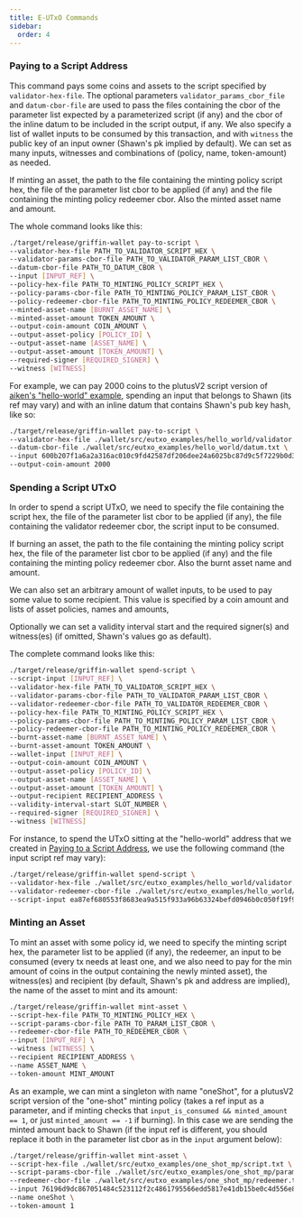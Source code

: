 ```yaml
---
title: E-UTxO Commands
sidebar:
  order: 4
---
```


### Paying to a Script Address

This command pays some coins and assets to the script specified by `validator-hex-file`. The optional parameters `validator_params_cbor_file` and `datum-cbor-file` are used to pass the files containing the cbor of the parameter list expected by a parameterized script (if any) and the cbor of the inline datum to be included in the script output, if any. We also specify a list of wallet inputs to be consumed by this transaction, and with `witness` the public key of an input owner (Shawn's pk implied by default). We can set as many inputs, witnesses and combinations of (policy, name, token-amount) as needed.

If minting an asset, the path to the file containing the minting policy script hex, the file of the parameter list cbor to be applied (if any) and the file containing the minting policy redeemer cbor. Also the minted asset name and amount.

The whole command looks like this:

```bash
./target/release/griffin-wallet pay-to-script \
--validator-hex-file PATH_TO_VALIDATOR_SCRIPT_HEX \ 
--validator-params-cbor-file PATH_TO_VALIDATOR_PARAM_LIST_CBOR \
--datum-cbor-file PATH_TO_DATUM_CBOR \
--input [INPUT_REF] \
--policy-hex-file PATH_TO_MINTING_POLICY_SCRIPT_HEX \
--policy-params-cbor-file PATH_TO_MINTING_POLICY_PARAM_LIST_CBOR \
--policy-redeemer-cbor-file PATH_TO_MINTING_POLICY_REDEEMER_CBOR \
--minted-asset-name [BURNT_ASSET_NAME] \
--minted-asset-amount TOKEN_AMOUNT \
--output-coin-amount COIN_AMOUNT \
--output-asset-policy [POLICY_ID] \
--output-asset-name [ASSET_NAME] \
--output-asset-amount [TOKEN_AMOUNT] \
--required-signer [REQUIRED_SIGNER] \
--witness [WITNESS]
```

For example, we can pay 2000 coins to the plutusV2 script version of [aiken's "hello-world" example](https://aiken-lang.org/example--hello-world/basics), spending an input that belongs to Shawn (its ref may vary) and with an inline datum that contains Shawn's pub key hash, like so:

```bash
./target/release/griffin-wallet pay-to-script \
--validator-hex-file ./wallet/src/eutxo_examples/hello_world/validator.txt \
--datum-cbor-file ./wallet/src/eutxo_examples/hello_world/datum.txt \
--input 600b207f1a6a2a316ac010c9fd42587df206dee24a6025bc87d9c5f7229b0d3e00000000 \
--output-coin-amount 2000
```

### Spending a Script UTxO

In order to spend a script UTxO, we need to specify the file containing the script hex, the file of the parameter list cbor to be applied (if any), the file containing the validator redeemer cbor, the script input to be consumed.

If burning an asset, the path to the file containing the minting policy script hex, the file of the parameter list cbor to be applied (if any) and the file containing the minting policy redeemer cbor. Also the burnt asset name and amount.

We can also set an arbitrary amount of wallet inputs, to be used to pay some value to some recipient. This value is specified by a coin amount and lists of asset policies, names and amounts, 

Optionally we can set a validity interval start and the required signer(s) and witness(es) (if omitted, Shawn's values go as default). 

The complete command looks like this:

```bash
./target/release/griffin-wallet spend-script \
--script-input [INPUT_REF] \
--validator-hex-file PATH_TO_VALIDATOR_SCRIPT_HEX \ 
--validator-params-cbor-file PATH_TO_VALIDATOR_PARAM_LIST_CBOR \
--validator-redeemer-cbor-file PATH_TO_VALIDATOR_REDEEMER_CBOR \
--policy-hex-file PATH_TO_MINTING_POLICY_SCRIPT_HEX \
--policy-params-cbor-file PATH_TO_MINTING_POLICY_PARAM_LIST_CBOR \
--policy-redeemer-cbor-file PATH_TO_MINTING_POLICY_REDEEMER_CBOR \
--burnt-asset-name [BURNT_ASSET_NAME] \
--burnt-asset-amount TOKEN_AMOUNT \
--wallet-input [INPUT_REF] \
--output-coin-amount COIN_AMOUNT \
--output-asset-policy [POLICY_ID] \
--output-asset-name [ASSET_NAME] \
--output-asset-amount [TOKEN_AMOUNT] \
--output-recipient RECIPIENT_ADDRESS \
--validity-interval-start SLOT_NUMBER \
--required-signer [REQUIRED_SIGNER] \
--witness [WITNESS]
```

For instance, to spend the UTxO sitting at the "hello-world" address that we created in [Paying to a Script Address](#paying-to-a-script-address), we use the following command (the input script ref may vary):

```bash
./target/release/griffin-wallet spend-script \
--validator-hex-file ./wallet/src/eutxo_examples/hello_world/validator.txt \
--validator-redeemer-cbor-file ./wallet/src/eutxo_examples/hello_world/redeemer.txt \
--script-input ea87ef680553f8683ea9a515f933a96b63324befd0946b0c050f19f931e0c80800000000
```

### Minting an Asset

To mint an asset with some policy id, we need to specify the minting script hex, the parameter list to be applied (if any), the redeemer, an input to be consumed (every tx needs at least one, and we also need to pay for the min amount of coins in the output containing the newly minted asset), the witness(es) and recipient (by default, Shawn's pk and address are implied), the name of the asset to mint and its amount:

```bash
./target/release/griffin-wallet mint-asset \
--script-hex-file PATH_TO_MINTING_POLICY_HEX \
--script-params-cbor-file PATH_TO_PARAM_LIST_CBOR \
--redeemer-cbor-file PATH_TO_REDEEMER_CBOR \
--input [INPUT_REF] \
--witness [WITNESS] \
--recipient RECIPIENT_ADDRESS \
--name ASSET_NAME \
--token-amount MINT_AMOUNT
```

As an example, we can mint a singleton with name "oneShot", for a plutusV2 script version of the "one-shot" minting policy (takes a ref input as a parameter, and if minting checks that `input_is_consumed && minted_amount == 1`, or just `minted_amount == -1` if burning). In this case we are sending the minted amount back to Shawn (if the input ref is different, you should replace it both in the parameter list cbor as in the `input` argument below):

```bash
./target/release/griffin-wallet mint-asset \
--script-hex-file ./wallet/src/eutxo_examples/one_shot_mp/script.txt \
--script-params-cbor-file ./wallet/src/eutxo_examples/one_shot_mp/parameters.txt \
--redeemer-cbor-file ./wallet/src/eutxo_examples/one_shot_mp/redeemer.txt \
--input 76196d9dc867051484c523112f2c4861795566edd5817e41db15be0c4d556e8501000000 \
--name oneShot \
--token-amount 1
```
